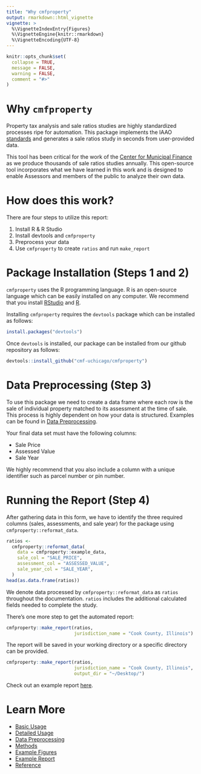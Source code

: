```yaml
---
title: "Why cmfproperty"
output: rmarkdown::html_vignette
vignette: >
  %\VignetteIndexEntry{Figures}
  %\VignetteEngine{knitr::rmarkdown}
  %\VignetteEncoding{UTF-8}
---
```


```r
knitr::opts_chunk$set(
  collapse = TRUE,
  message = FALSE,
  warning = FALSE,
  comment = "#>"
)
```


# Why `cmfproperty`

Property tax analysis and sale ratios studies are highly standardized processes ripe for automation. This package implements the IAAO [standards](https://www.iaao.org/media/standards/Standard_on_Ratio_Studies.pdf) and generates a sale ratios study in seconds from user-provided data.

This tool has been critical for the work of the [Center for Municipal Finance](https://harris.uchicago.edu/research-impact/centers-institutes/center-municipal-finance) as we produce thousands of sale ratios studies annually. This open-source tool incorporates what we have learned in this work and is designed to enable Assessors and members of the public to analyze their own data.

# How does this work?

There are four steps to utilize this report:

1. Install R & R Studio
2. Install devtools and `cmfproperty`
3. Preprocess your data
4. Use `cmfproperty` to create `ratios` and run `make_report`


# Package Installation (Steps 1 and 2)

`cmfproperty` uses the R programming language. R is an open-source language which can be easily installed on any computer. We recommend that you install [RStudio](https://www.rstudio.com/products/rstudio/download/#download) and [R](https://cran.rstudio.com/).

Installing `cmfproperty` requires the `devtools` package which can be installed as follows:

``` r
install.packages("devtools")
```

Once `devtools` is installed, our package can be installed from our github repository as follows:

``` r
devtools::install_github("cmf-uchicago/cmfproperty")
```

# Data Preprocessing (Step 3)

To use this package we need to create a data frame where each row is the sale of individual property matched to its assessment at the time of sale. This process is highly dependent on how your data is structured. Examples can be found in [Data Preprocessing](preprocessing.html).

Your final data set must have the following columns:

- Sale Price
- Assessed Value
- Sale Year

We highly recommend that you also include a column with a unique identifier such as parcel number or pin number. 

# Running the Report (Step 4)

After gathering data in this form, we have to identify the three required columns (sales, assessments, and sale year) for the package using `cmfproperty::reformat_data`.

```r
ratios <-
  cmfproperty::reformat_data(
    data = cmfproperty::example_data,
    sale_col = "SALE_PRICE",
    assessment_col = "ASSESSED_VALUE",
    sale_year_col = "SALE_YEAR",
  )
head(as.data.frame(ratios))
```

We denote data processed by `cmfproperty::reformat_data` as `ratios` throughout the documentation. `ratios` includes the additional calculated fields needed to complete the study.

There's one more step to get the automated report:

```r
cmfproperty::make_report(ratios, 
                         jurisdiction_name = "Cook County, Illinois")
```

The report will be saved in your working directory or a specific directory can be provided.

```r
cmfproperty::make_report(ratios, 
                         jurisdiction_name = "Cook County, Illinois",
                         output_dir = "~/Desktop/")
```

Check out an example report [here](https://cmf-uchicago.github.io/Cook%20County,%20Illinois.html).


# Learn More

- [Basic Usage](index.html)
- [Detailed Usage](cmfproperty.html)
- [Data Preprocessing](preprocessing.html)
- [Methods](methods.html)
- [Example Figures](figures.html)
- [Example Report](https://cmf-uchicago.github.io/Cook%20County,%20Illinois.html)
- [Reference](reference.html)


